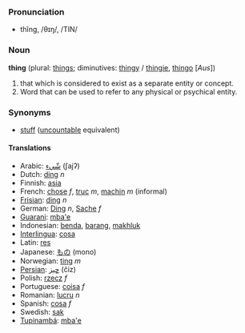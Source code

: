 ===Pronunciation===
*thĭng, /θɪŋ/, /TIN/

===Noun===
'''thing''' (plural: [[things]]; diminutives: [[thingy]] / [[thingie]], [[thingo]] [''Aus''])

#that which is considered to exist as a separate entity or concept.
#Word that can be used to refer to any physical or psychical entity.

===Synonyms===
*[[stuff]] ([[uncountable]] equivalent)

====Translations====
*Arabic: [[شّيء]] (ʃajʔ)
*Dutch: [[ding]] ''n''
*Finnish: [[asia]]
*French:  [[chose]] ''f'', [[truc]] ''m'', [[machin]] ''m'' (informal)
*[[Frisian]]: [[ding]] ''n''
*German: [[Ding]] ''n'', [[Sache]] ''f''
*[[Guarani]]: [[mba'e]]
*Indonesian: [[benda]], [[barang]], [[makhluk]]
*[[Interlingua]]: [[cosa]]
*Latin: [[res]]
*Japanese: [[もの]] (mono)
*Norwegian: [[ting]] ''m''
*[[Persian]]: [[چيز]] (čiz)
*Polish: [[rzecz]] ''f''
*Portuguese: [[coisa]] ''f''
*Romanian: [[lucru]] ''n''
*Spanish: [[cosa]] ''f''
*Swedish: [[sak]]
*[[Tupinambá]]: [[mba'e]]